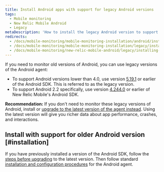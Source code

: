 ```yaml
---
title: Install Android apps with support for legacy Android versions
tags:
  - Mobile monitoring
  - New Relic Mobile Android
  - Legacy
metaDescription: 'How to install the legacy Android version to support Android 2.2. We recommend installing the latest version of the agent whenever possilbe'
redirects:
  - /docs/mobile-monitoring/mobile-monitoring-installation/android/installing-android-apps-android-22-support
  - /docs/mobile-monitoring/mobile-monitoring-installation/legacy/installing-android-apps-android-22-support
  - /docs/mobile-monitoring/new-relic-mobile-android/legacy/installing-android-apps-android-22-support
---
```


If you need to monitor old versions of Android, you can use legacy versions of the Android agent:

* To support Android versions lower than 4.0, use version [5.19.1](https://docs.newrelic.com/docs/release-notes/mobile-release-notes/android-release-notes/android-5191-0) or earlier of the Android SDK. This is referred to as the legacy version.
* To support Android 2.2 specifically, use version [4.244.0](/docs/release-notes/mobile-release-notes/android-release-notes/android-24440) or earlier of New Relic Mobile's Android SDK.

**Recommendation:** If you don't need to monitor these legacy versions of Android, install or [upgrade to the latest version of the agent instead](/docs/mobile-monitoring/new-relic-mobile-android/install-configure/upgrade-new-relic-mobiles-android-sdk). Using the latest version will give you richer data about app performance, crashes, and interactions.

## Install with support for older Android version [#installation]

If you have previously installed a version of the Android SDK, follow the [steps before upgrading](/docs/mobile-monitoring/new-relic-mobile-android/install-configure/upgrade-new-relic-mobiles-android-sdk#android_upgrade_1) to the latest version. Then follow standard [installation and configuration procedures](/docs/mobile-monitoring/new-relic-mobile-android/install-configure) for the Android agent.
